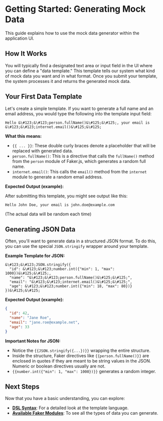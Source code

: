 # Getting Started: Generating Mock Data

This guide explains how to use the mock data generator within the application UI.

## How It Works

You will typically find a designated text area or input field in the UI where you can define a "data template." This template tells our system what kind of mock data you want and in what format. Once you submit your template, the system processes it and returns the generated mock data.

## Your First Data Template

Let's create a simple template. If you want to generate a full name and an email address, you would type the following into the template input field:

```
Hello &\#123;&\#123;person.fullName()&\#125;&\#125;, your email is &\#123;&\#123;internet.email()&\#125;&\#125;
```

**What this means:**

-   `{{ ... }}`: These double curly braces denote a placeholder that will be replaced with generated data.
-   `person.fullName()`: This is a directive that calls the `fullName()` method from the `person` module of Faker.js, which generates a random full name.
-   `internet.email()`: This calls the `email()` method from the `internet` module to generate a random email address.

**Expected Output (example):**

After submitting this template, you might see output like this:

```
Hello John Doe, your email is john.doe@example.com
```
(The actual data will be random each time)

## Generating JSON Data

Often, you'll want to generate data in a structured JSON format. To do this, you can use the special `JSON.stringify` wrapper around your template.

**Example Template for JSON:**

```
&\#123;&\#123;JSON.stringify({
  "id": &\#123;&\#123;number.int({"min": 1, "max": 1000})&\#125;&\#125;,
  "name": "&\#123;&\#123;person.fullName()&\#125;&\#125;",
  "email": "&\#123;&\#123;internet.email()&\#125;&\#125;",
  "age": &\#123;&\#123;number.int({"min": 18, "max": 80})}
})&\#125;&\#125;
```

**Expected Output (example):**
```json
{
  "id": 42,
  "name": "Jane Roe",
  "email": "jane.roe@example.net",
  "age": 33
}
```
**Important Notes for JSON:**
- Notice the `{{JSON.stringify({...})}}` wrapping the entire structure.
- Inside the structure, Faker directives like `{{person.fullName()}}` are enclosed in quotes if they are meant to be string values in the JSON. Numeric or boolean directives usually are not.
- `{{number.int({"min": 1, "max": 1000})}}` generates a random integer.

## Next Steps
Now that you have a basic understanding, you can explore:
-   **[DSL Syntax](dsl-syntax/index)**: For a detailed look at the template language.
-   **[Available Faker Modules](faker-modules/index)**: To see all the types of data you can generate.
